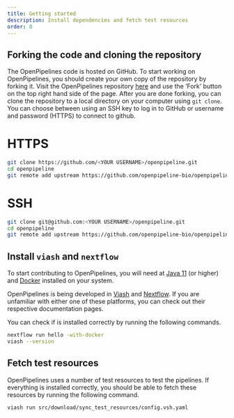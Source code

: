 ```yaml
---
title: Getting started
description: Install dependencies and fetch test resources
order: 0
---
```


## Forking the code and cloning the repository
The OpenPipelines code is hosted on GitHub. To start working on OpenPipelines, you should create your own copy of the repository by forking it. Visit the OpenPipelines repository [here](https://github.com/openpipelines-bio/openpipeline) and use the 'Fork' button on the top right hand side of the page. After you are done forking, you can clone the repository to a local directory on your computer using `git clone`. You can choose between using an SSH key to log in to GitHub or username and password (HTTPS) to connect to github.

::: {.panel-tabset}

# HTTPS 
```bash
git clone https://github.com/<YOUR USERNAME>/openpipeline.git
cd openpipeline
git remote add upstream https://github.com/openpipeline-bio/openpipeline.git
```

# SSH
```bash
git clone git@github.com:<YOUR USERNAME>/openpipeline.git
cd openpipeline
git remote add upstream https://github.com/openpipeline-bio/openpipeline.git
```

:::

## Install `viash` and `nextflow` {#sec-install-viash-nextflow}

To start contributing to OpenPipelines, you will need at [Java 11](https://www.oracle.com/java/technologies/downloads/) (or higher) and [Docker](https://docs.docker.com/get-docker/) installed on your system. 

OpenPipelines is being developed in [Viash](https://viash.io/quickstart/) and [Nextflow](https://www.nextflow.io/docs/latest/index.html). If you are unfamiliar with either one of these platforms, you can check out their respective documentation pages.

You can check if is installed correctly by running the following commands.

```bash
nextflow run hello -with-docker
viash --version
```

## Fetch test resources

OpenPipelines uses a number of test resources to test the pipelines. If everything is installed correctly, you should be able to fetch these resources by running the following command.

```bash
viash run src/download/sync_test_resources/config.vsh.yaml
```